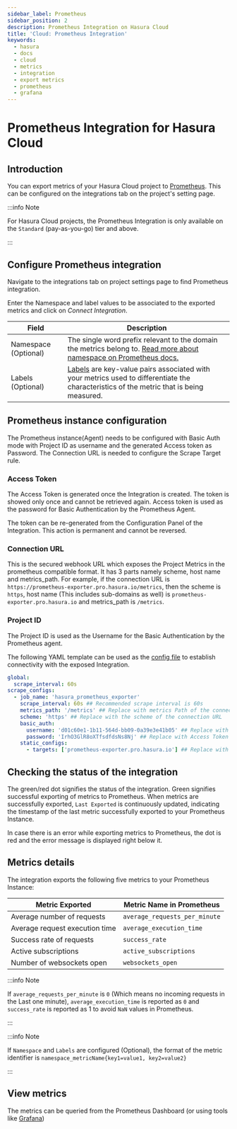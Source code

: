 ```yaml
---
sidebar_label: Prometheus
sidebar_position: 2
description: Prometheus Integration on Hasura Cloud
title: 'Cloud: Prometheus Integration'
keywords:
  - hasura
  - docs
  - cloud
  - metrics
  - integration
  - export metrics
  - prometheus
  - grafana
---
```



# Prometheus Integration for Hasura Cloud

<ProductBadge standard pro ee />

## Introduction

You can export metrics of your Hasura Cloud project to [Prometheus](https://prometheus.io/). This can be configured on
the integrations tab on the project's setting page.

:::info Note

For Hasura Cloud projects, the Prometheus Integration is only available on the `Standard` (pay-as-you-go) tier and
above.

:::

## Configure Prometheus integration

Navigate to the integrations tab on project settings page to find Prometheus integration.

<Thumbnail src="/img/observability/integrate-prometheus.png" alt="Configure Prometheus Integration" width="1146px" />

Enter the Namespace and label values to be associated to the exported metrics and click on <em>Connect Integration</em>.

| Field                | Description                                                                                                                                                                                    |
| -------------------- | ---------------------------------------------------------------------------------------------------------------------------------------------------------------------------------------------- |
| Namespace (Optional) | The single word prefix relevant to the domain the metrics belong to. [Read more about namespace on Prometheus docs.](https://prometheus.io/docs/practices/naming/#metric-names)                |
| Labels (Optional)    | [Labels](https://prometheus.io/docs/practices/naming/#labels) are key-value pairs associated with your metrics used to differentiate the characteristics of the metric that is being measured. |

<Thumbnail src="/img/observability/configure-prometheus.png" alt="Configure Prometheus Integration" width="437px" />

## Prometheus instance configuration

The Prometheus instance(Agent) needs to be configured with Basic Auth mode with Project ID as username and the generated
Access token as Password. The Connection URL is needed to configure the Scrape Target rule.

### Access Token

The Access Token is generated once the Integration is created. The token is showed only once and cannot be retrieved
again. Access token is used as the password for Basic Authentication by the Prometheus Agent.

<Thumbnail src="/img/observability/prometheus-access-token.png" alt="Prometheus Access Token" width="1146px" />

The token can be re-generated from the Configuration Panel of the Integration. This action is permanent and cannot be
reversed.

<Thumbnail
  src="/img/observability/prometheus-regenerate-token.png"
  alt="Prometheus Access Token Regeneration"
  width="1146px"
/>

### Connection URL

This is the secured webhook URL which exposes the Project Metrics in the prometheus compatible format. It has 3 parts
namely scheme, host name and metrics_path. For example, if the connection URL is
`https://prometheus-exporter.pro.hasura.io/metrics`, then the scheme is `https`, host name (This includes sub-domains as
well) is `prometheus-exporter.pro.hasura.io` and metrics_path is `/metrics`.

<Thumbnail src="/img/observability/prometheus-connection-url.png" alt="Prometheus Connection URL" width="1146px" />

### Project ID

The Project ID is used as the Username for the Basic Authentication by the Prometheus agent.

<Thumbnail src="/img/observability/prometheus-project-id-copy.png" alt="Prometheus Copy Project ID" width="1146px" />

The following YAML template can be used as the
[config file](https://prometheus.io/docs/prometheus/latest/configuration/configuration/) to establish connectivity with
the exposed Integration.

```yaml
global:
  scrape_interval: 60s
scrape_configs:
  - job_name: 'hasura_prometheus_exporter'
    scrape_interval: 60s ## Recommended scrape interval is 60s
    metrics_path: '/metrics' ## Replace with metrics Path of the connection URL
    scheme: 'https' ## Replace with the scheme of the connection URL
    basic_auth:
      username: 'd01c60e1-1b11-564d-bb09-0a39e3e41b05' ## Replace with project ID
      password: 'IrhO3GlR8oXTfsdfdsNs8Nj' ## Replace with Access Token
    static_configs:
      - targets: ['prometheus-exporter.pro.hasura.io'] ## Replace with the host name of the connection URL
```

## Checking the status of the integration

The green/red dot signifies the status of the integration. Green signifies successful exporting of metrics to
Prometheus. When metrics are successfully exported, `Last Exported` is continuously updated, indicating the timestamp of
the last metric successfully exported to your Prometheus Instance.

<Thumbnail
  src="/img/observability/prometheus-configure-done.png"
  alt="Prometheus Integration successfully configured"
  width="1146px"
/>

In case there is an error while exporting metrics to Prometheus, the dot is red and the error message is displayed right
below it.

<Thumbnail
  src="/img/observability/prometheus-configure-fail.png"
  alt="Prometheus integration Pull failed"
  width="1146px"
/>

## Metrics details

The integration exports the following five metrics to your Prometheus Instance:

| Metric Exported                | Metric Name in Prometheus     |
| ------------------------------ | ----------------------------- |
| Average number of requests     | `average_requests_per_minute` |
| Average request execution time | `average_execution_time`      |
| Success rate of requests       | `success_rate`                |
| Active subscriptions           | `active_subscriptions`        |
| Number of websockets open      | `websockets_open`             |

:::info Note

If `average_requests_per_minute` is `0` (Which means no incoming requests in the Last one minute),
`average_execution_time` is reported as `0` and `success_rate` is reported as 1 to avoid `NaN` values in Prometheus.

:::

:::info Note

If `Namespace` and `Labels` are configured (Optional), the format of the metric identifier is
`namespace_metricName{key1=value1, key2=value2}`

:::

## View metrics

The metrics can be queried from the Prometheus Dashboard (or using tools like
[Grafana](https://prometheus.io/docs/visualization/grafana/))

<Thumbnail src="/img/observability/prometheus-view-metrics.png" alt="Prometheus view Metrics" width="1200px" />
